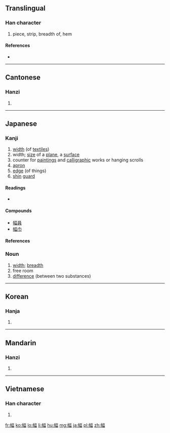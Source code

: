 ==Translingual==

===Han character===
{{Han char|rn=50|rad=巾|as=09|sn=12|four=4126<sub>6</sub>|canj=中月一口田 (LBMRW)}}

# piece, strip, breadth of, hem

====References====
* {{Han ref|kx=0334.210|dkj=08995|dj=0641.230|hdz=10746.130|uh=5E45|ud=24133|bh=B454|bd=46164}}

----

==Cantonese==

===Hanzi===
{{yue-hanzi|jyut=|y=fuk1}}

# {{defn|lang=yue|sort=巾09}}

----

==Japanese==

===Kanji===
{{ja-kanji|grade=c|rs=巾09}}

# [[width]] (of [[textiles]])
# width; [[size]] of a [[plane]], a [[surface]]
# counter for [[painting]]s and [[calligraphic]] works or hanging scrolls
# [[apron]]
# [[edge]] (of things)
# [[shin]] [[guard]]

====Readings====
* {{ja-readings|on=[[ふく]] (fuku), [[ひょく]] (hyoku)|kun=[[はば]] (haba)}}

====Compounds====
* [[幅員]]
* [[幅巾]]

====References====
{{ja-kref
|ku= 4193
|shift= 959D
|jis= 497D
|euc= C9FD
|skip= 1-3-9
|freq= 641
|nelson= 1484
|newnelson= 1574
|halpern= 569
|kld= 417
|heisig= 407
|tuttle= 3f9.2
}}

===Noun===
{{ja-noun|k|hira=はば|rom=haba}}

# [[width]]; [[breadth]]
# free room
# [[difference]] (between two substances)

----

==Korean==

===Hanja===
{{ko-hanja|hangeul=폭|rv=pok|mr=p'ok}}

# {{defn|lang=ko|sort=巾09}}

----

==Mandarin==

===Hanzi===
{{cmn-hanzi|pin=[[fú]] ([[fu2]])|wg=fu<sup>2</sup>}}

# {{defn|lang=cmn|sort=巾09}}

----

==Vietnamese==

===Han character===
{{vi-hantu|[[phúc]], [[bức]]|rs=巾09}}

# {{defn|lang=vi|sort=巾09}}

[[fr:幅]]
[[ko:幅]]
[[lo:幅]]
[[li:幅]]
[[hu:幅]]
[[mg:幅]]
[[ja:幅]]
[[pl:幅]]
[[zh:幅]]